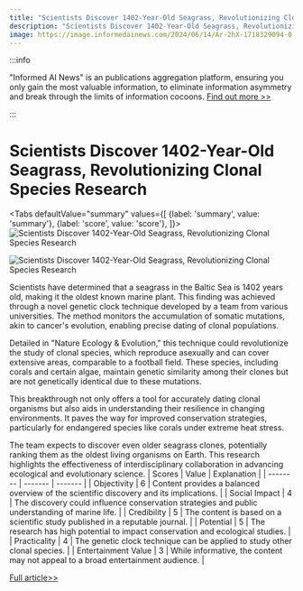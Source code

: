 ```yaml
---
title: "Scientists Discover 1402-Year-Old Seagrass, Revolutionizing Clonal Species Research"
description: "Scientists Discover 1402-Year-Old Seagrass, Revolutionizing Clonal Species Research"
image: https://image.informedainews.com/2024/06/14/Ar-2hX-1718329094-0.jpg
---
```



:::info

"Informed AI News" is an publications aggregation platform, ensuring you only gain the most valuable information, to eliminate information asymmetry and break through the limits of information cocoons.  [Find out more >>](/)

:::

# Scientists Discover 1402-Year-Old Seagrass, Revolutionizing Clonal Species Research


<Tabs
	defaultValue="summary"
	values={[
	{label: 'summary', value: 'summary'},
	{label: 'score', value: 'score'},
]}>
<TabItem value="summary">
<img
  src="https://image.informedainews.com/2024/06/14/Ar-2hX-1718329094-0.jpg"
  alt="Scientists Discover 1402-Year-Old Seagrass, Revolutionizing Clonal Species Research"
/>

<img
  src="https://image.informedainews.com/2024/06/14/Ar-Yog-1718329094-1.jpg"
  alt="Scientists Discover 1402-Year-Old Seagrass, Revolutionizing Clonal Species Research"
/>



Scientists have determined that a seagrass in the Baltic Sea is 1402 years old, making it the oldest known marine plant. This finding was achieved through a novel genetic clock technique developed by a team from various universities. The method monitors the accumulation of somatic mutations, akin to cancer's evolution, enabling precise dating of clonal populations.

Detailed in "Nature Ecology & Evolution," this technique could revolutionize the study of clonal species, which reproduce asexually and can cover extensive areas, comparable to a football field. These species, including corals and certain algae, maintain genetic similarity among their clones but are not genetically identical due to these mutations.

This breakthrough not only offers a tool for accurately dating clonal organisms but also aids in understanding their resilience in changing environments. It paves the way for improved conservation strategies, particularly for endangered species like corals under extreme heat stress.

The team expects to discover even older seagrass clones, potentially ranking them as the oldest living organisms on Earth. This research highlights the effectiveness of interdisciplinary collaboration in advancing ecological and evolutionary science.
</TabItem>
<TabItem value="score">
	| Scores     | Value   | Explanation |
	| -------- | ------- | ------- |
	| Objectivity  | 6    | Content provides a balanced overview of the scientific discovery and its implications.    |
	| Social Impact | 4     | The discovery could influence conservation strategies and public understanding of marine life.    |
	| Credibility    | 5    | The content is based on a scientific study published in a reputable journal.    |
	| Potential    | 5    | The research has high potential to impact conservation and ecological studies.    |
	| Practicality    | 4    | The genetic clock technique can be applied to study other clonal species.    |
	| Entertainment Value    | 3    | While informative, the content may not appeal to a broad entertainment audience.    |
</TabItem>
</Tabs>

[Full article>>](https://www.cnbeta.com.tw/articles/science/1434643.htm)
